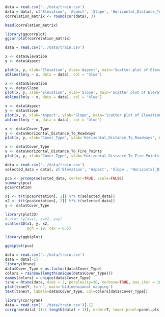 ```r
data = read.csv('../data/train.csv')
data = data[, c('Elevation', 'Aspect', 'Slope', 'Horizontal_Distance_To_Hydrology', 'Vertical_Distance_To_Hydrology', 'Horizontal_Distance_To_Roadways', 'Hillshade_9am', 'Hillshade_Noon', 'Horizontal_Distance_To_Fire_Points')]
correlation_matrix <- round(cor(data), 3)

head(correlation_matrix)

```

```r
library(ggcorrplot)
ggcorrplot(correlation_matrix)

```

```r
data = read.csv('../data/train.csv')

x <- data$Elevation
y <- data$Aspect

plot(x, y, xlab='Elevation', ylab='Aspect', main='Scatter plot of Elevation and Aspect')
abline(lm(y ~ x, data = data), col = "blue")

x <- data$Elevation
y <- data$Slope
plot(x, y, xlab='Elevation', ylab='Slope', main='Scatter plot of Elevation and Slope')
abline(lm(y ~ x, data = data), col = "blue")

x <- data$Aspect
y <- data$Slope
plot(x, y, xlab='Aspect', ylab='Slope', main='Scatter plot of Elevation and Slope')
abline(lm(y ~ x, data = data), col = "blue")

x <- data$Cover_Type
y <- data$Horizontal_Distance_To_Roadways
plot(x, y, xlab='Cover_Type', ylab='Horizontal_Distance_To_Roadways', main='Scatter plot of CoverType and Horizontal_Distance_To_Roadways')

x <- data$Cover_Type
y <- data$Horizontal_Distance_To_Fire_Points
plot(x, y, xlab='Cover_Type', ylab='Horizontal_Distance_To_Fire_Points', main='Scatter plot of CoverType and Horizontal_Distance_To_Fire_Points')
```

```r

data = read.csv('../data/train.csv')
selected_data = data[, c('Elevation', 'Aspect', 'Slope', 'Horizontal_Distance_To_Hydrology', 'Vertical_Distance_To_Hydrology', 'Horizontal_Distance_To_Roadways', 'Hillshade_9am', 'Hillshade_Noon', 'Hillshade_3pm', 'Horizontal_Distance_To_Fire_Points')]

pca <- prcomp(selected_data, center=TRUE, scale=FALSE)
summary(pca)
pca$rotation

```

```r
x1 <- t(t(pca$rotation[, 1]) %*% t(selected_data))
x2 <- t(t(pca$rotation[, 2]) %*% t(selected_data))
y <- data$Cover_Type

library(plot3D)
# plot_ly(x=x1, z=x2, y=y)
scatter3D(x1, y, x2,
          pch = 19, cex = 0.5)

```

```r

library(ggbiplot)

ggbiplot(pca)

```

```r
data = read.csv('../data/train.csv')
data = data[-1]
library(Rtsne)
data$Cover_Type = as.factor(data$Cover_Type)
colors = rainbow(length(unique(data$Cover_Type)))
names(colors) = unique(data$Cover_Type)
tsne = Rtsne(data, dims = 2, perplexity=30, verbose=TRUE, max_iter = 1000)
plot(tsne$Y, t='n', main='bidimensional mapping')
text(tsne$Y, labels=data$Cover_Type, col=colors[data$Cover_Type])
```

```r
library(corrgram)
data = read.csv('../data/train.csv')[-1]
corrgram(data[-11:(-length(data) + 1)], order=T, lower.panel=panel.pts, upper.panel=panel.pie, text.panel=panel.txt, main="Corrgrams")
```